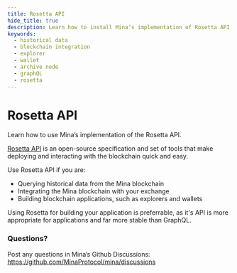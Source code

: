 ```yaml
---
title: Rosetta API
hide_title: true
description: Learn how to install Mina’s implementation of Rosetta API.
keywords:
  - historical data
  - blockchain integration
  - explorer
  - wallet
  - archive node
  - graphQL
  - rosetta
---
```


# Rosetta API


<Subhead>
Learn how to use Mina’s implementation of the Rosetta API.
</Subhead>

[Rosetta API](https://docs.cloud.coinbase.com/rosetta/docs/welcome) is an open-source specification and set of tools that make deploying and interacting with the blockchain quick and easy.

Use Rosetta API if you are:
- Querying historical data from the Mina blockchain
- Integrating the Mina blockchain with your exchange
- Building blockchain applications, such as explorers and wallets

Using Rosetta for building your application is preferrable, as it's API is more appropriate for applications and far more stable than GraphQL.

### Questions?

Post any questions in Mina’s Github Discussions: https://github.com/MinaProtocol/mina/discussions
